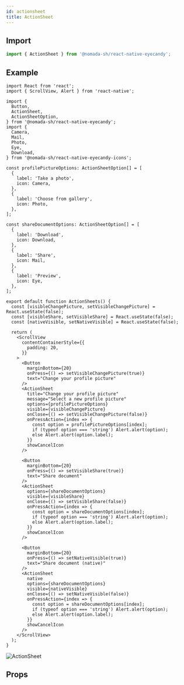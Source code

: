 ```yaml
---
id: actionsheet
title: ActionSheet
---
```


## Import

```jsx
import { ActionSheet } from '@nomada-sh/react-native-eyecandy';
```

## Example

```tsx
import React from 'react';
import { ScrollView, Alert } from 'react-native';

import {
  Button,
  ActionSheet,
  ActionSheetOption,
} from '@nomada-sh/react-native-eyecandy';
import {
  Camera,
  Mail,
  Photo,
  Eye,
  Download,
} from '@nomada-sh/react-native-eyecandy-icons';

const profilePictureOptions: ActionSheetOption[] = [
  {
    label: 'Take a photo',
    icon: Camera,
  },
  {
    label: 'Choose from gallery',
    icon: Photo,
  },
];

const shareDocumentOptions: ActionSheetOption[] = [
  {
    label: 'Download',
    icon: Download,
  },
  {
    label: 'Share',
    icon: Mail,
  },
  {
    label: 'Preview',
    icon: Eye,
  },
];

export default function ActionSheets() {
  const [visibleChangePicture, setVisibleChangePicture] = React.useState(false);
  const [visibleShare, setVisibleShare] = React.useState(false);
  const [nativeVisible, setNativeVisible] = React.useState(false);

  return (
    <ScrollView
      contentContainerStyle={{
        padding: 20,
      }}
    >
      <Button
        marginBottom={20}
        onPress={() => setVisibleChangePicture(true)}
        text="Change your profile picture"
      />
      <ActionSheet
        title="Change your profile picture"
        message="Select a new profile picture"
        options={profilePictureOptions}
        visible={visibleChangePicture}
        onClose={() => setVisibleChangePicture(false)}
        onPressAction={index => {
          const option = profilePictureOptions[index];
          if (typeof option === 'string') Alert.alert(option);
          else Alert.alert(option.label);
        }}
        showCancelIcon
      />

      <Button
        marginBottom={20}
        onPress={() => setVisibleShare(true)}
        text="Share document"
      />
      <ActionSheet
        options={shareDocumentOptions}
        visible={visibleShare}
        onClose={() => setVisibleShare(false)}
        onPressAction={index => {
          const option = shareDocumentOptions[index];
          if (typeof option === 'string') Alert.alert(option);
          else Alert.alert(option.label);
        }}
        showCancelIcon
      />

      <Button
        marginBottom={20}
        onPress={() => setNativeVisible(true)}
        text="Share document (native)"
      />
      <ActionSheet
        native
        options={shareDocumentOptions}
        visible={nativeVisible}
        onClose={() => setNativeVisible(false)}
        onPressAction={index => {
          const option = shareDocumentOptions[index];
          if (typeof option === 'string') Alert.alert(option);
          else Alert.alert(option.label);
        }}
        showCancelIcon
      />
    </ScrollView>
  );
}
```

![ActionSheet](../assets/components/actionsheet.gif)

## Props
